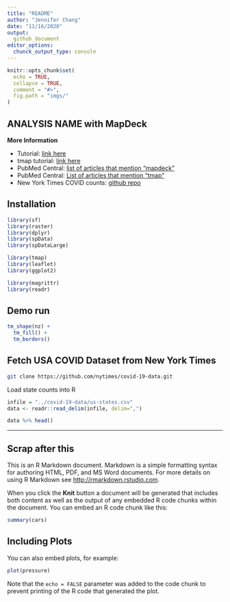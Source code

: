 ```yaml
---
title: "README"
author: "Jennifer Chang"
date: "11/16/2020"
output:
  github_document
editor_options:
  chunck_output_type: console
---
```


```r
knitr::opts_chunk$set(
  echo = TRUE,
  collapse = TRUE,
  comment = "#>",
  fig.path = "imgs/"
)
```


## ANALYSIS NAME with MapDeck

**More Information**

* Tutorial: [link here](https://geocompr.robinlovelace.net/adv-map.html)
* tmap tutorial: [link here](https://cran.r-project.org/web/packages/tmap/vignettes/tmap-getstarted.html)
* PubMed Central: [list of articles that mention "mapdeck"](https://www.ncbi.nlm.nih.gov/pmc/?term=%22mapdeck%22+geospatial)
* PubMed Central: [List of articles that mention "tmap"](https://www.ncbi.nlm.nih.gov/pmc/?term=tmap+geospatial)
* New York Times COVID counts: [github repo](https://github.com/nytimes/covid-19-data)

## Installation

```r
library(sf)
library(raster)
library(dplyr)
library(spData)
library(spDataLarge)

library(tmap)
library(leaflet)
library(ggplot2)

library(magrittr)
library(readr)
```

## Demo run 

```r
tm_shape(nz) +
  tm_fill() +
  tm_borders()
```

## Fetch USA COVID Dataset from New York Times

```bash
git clone https://github.com/nytimes/covid-19-data.git
```

Load state counts into R

```r
infile = "../covid-19-data/us-states.csv"
data <- readr::read_delim(infile, delim=",")

data %>% head()
```

<hr/>

## Scrap after this

This is an R Markdown document. Markdown is a simple formatting syntax for authoring HTML, PDF, and MS Word documents. For more details on using R Markdown see <http://rmarkdown.rstudio.com>.

When you click the **Knit** button a document will be generated that includes both content as well as the output of any embedded R code chunks within the document. You can embed an R code chunk like this:

```r
summary(cars)
```

## Including Plots

You can also embed plots, for example:

```r
plot(pressure)
```

Note that the `echo = FALSE` parameter was added to the code chunk to prevent printing of the R code that generated the plot.

